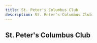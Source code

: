 ---
title: St. Peter's Columbus Club
description: St. Peter's Columbus Club
---

## St. Peter's Columbus Club
